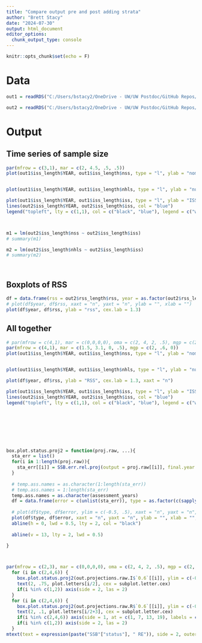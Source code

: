 ```yaml
---
title: "Compare output pre and post adding strata"
author: "Brett Stacy"
date: "2024-07-30"
output: html_document
editor_options: 
  chunk_output_type: console
---
```


```r
knitr::opts_chunk$set(echo = F)
```

# Data



```r
out1 = readRDS("C:/Users/bstacy2/OneDrive - UW/UW Postdoc/GitHub Repos/baseISS_data/outputs/ISS_output_to_email_7_23_24.RDS")

out2 = readRDS("C:/Users/bstacy2/OneDrive - UW/UW Postdoc/GitHub Repos/baseISS_data/outputs/ISS_1000iters_output_7_30_24.RDS")

```




# Output

## Time series of sample size

```r

par(mfrow = c(3,1), mar = c(2, 4.5, .5, .5))
plot(out1$iss_length$YEAR, out1$iss_length$nss, type = "l", ylab = "nominal sample size", xlab = "", cex.lab = 1.3) 


plot(out1$iss_length$YEAR, out1$iss_length$nhls, type = "l", ylab = "number of hauls", xlab = "", col = "black", cex.lab = 1.3) 

plot(out1$iss_length$YEAR, out1$iss_length$iss, type = "l", ylab = "ISS", xlab = "year", cex.lab = 1.3) 
lines(out2$iss_length$YEAR, out2$iss_length$iss, col = "blue")
legend("topleft", lty = c(1,1), col = c("black", "blue"), legend = c("without sampling strata", "with sampling strata"))



m1 = lm(out2$iss_length$nss ~ out2$iss_length$iss)
# summary(m1)

m2 = lm(out2$iss_length$nhls ~ out2$iss_length$iss)
# summary(m2)




```



## Boxplots of RSS


```r
df = data.frame(rss = out2$rss_length$rss, year = as.factor(out2$rss_length$YEAR))
# plot(df$year, df$rss, xaxt = "n", yaxt = "n", ylab = "", xlab = "")
plot(df$year, df$rss, ylab = "rss", cex.lab = 1.3)
```



## All together

```r
# par(mfrow = c(4,1), mar = c(0,0,0,0), oma = c(2, 4, 2, .5), mgp = c(2, .6, 0))
par(mfrow = c(4,1), mar = c(1.5, 3.1, 0, .5), mgp = c(2, .6, 0))
plot(out1$iss_length$YEAR, out1$iss_length$nss, type = "l", ylab = "nominal sample size", xlab = "", cex.lab = 1.3, xaxt = "n") 


plot(out1$iss_length$YEAR, out1$iss_length$nhls, type = "l", ylab = "number of hauls", xlab = "", col = "black", cex.lab = 1.3, xaxt = "n")

plot(df$year, df$rss, ylab = "RSS", cex.lab = 1.3, xaxt = "n")

plot(out1$iss_length$YEAR, out1$iss_length$iss, type = "l", ylab = "ISS", xlab = "year", cex.lab = 1.3) 
lines(out2$iss_length$YEAR, out2$iss_length$iss, col = "blue")
legend("topleft", lty = c(1,1), col = c("black", "blue"), legend = c("without sampling strata", "with sampling strata"))









```






```r
box.plot.status.proj2 = function(proj.raw, ...){
  sta_err = list()
  for(i in 1:length(proj.raw)){
    sta_err[[i]] = SSB.err.rel.proj(output = proj.raw[[i]], final.year.ind = grep("SSB", names(proj.raw[[i]]$M.TR.))[length(grep("SSB", names(proj.raw[[i]]$M.TR.)))])
  }
  
  # temp.ass.names = as.character(1:length(sta_err))
  # temp.ass.names = 1:length(sta_err)
  temp.ass.names = as.character(assessment_years)
  df = data.frame(error = c(unlist(sta_err)), type = as.factor(c(sapply(temp.ass.names, function(x) rep(x, 1000)))))
  
  # plot(df$type, df$error, ylim = c(-0.5, .5), xaxt = "n", yaxt = "n", ylab = "", xlab = "", ...)
  plot(df$type, df$error, xaxt = "n", yaxt = "n", ylab = "", xlab = "", ...)
  abline(h = 0, lwd = 0.5, lty = 2, col = "black")
  
  abline(v = 13, lty = 2, lwd = 0.5)

}



par(mfrow = c(2,3), mar = c(0,0,0,0), oma = c(2, 4, 2, .5), mgp = c(2, .6, 0))
  for (i in c(2,4,6)) {
    box.plot.status.proj2(out.projections.raw.I$`0.6`[[i]], ylim = c(-0.35, .8))
    text(2, .75, plot.letters[i/2], cex = subplot.letter.cex)
    if(i %in% c(1,2)) axis(side = 2, las = 2)
  }
  for (i in c(2,4,6)) {
    box.plot.status.proj2(out.projections.raw.R$`0.6`[[i]], ylim = c(-0.36, .12))
    text(2, .1, plot.letters[i/2+3], cex = subplot.letter.cex)
    if(i %in% c(2,4,6)) axis(side = 1, at = c(1, 7, 13, 19), labels = c(1996, 2002, 2008, 2014))
    if(i %in% c(1,2)) axis(side = 2, las = 2)
  }
mtext(text = expression(paste("SSB"["status"], " RE")), side = 2, outer = T, line = 2, las = 0, cex = 1.2)
```




















